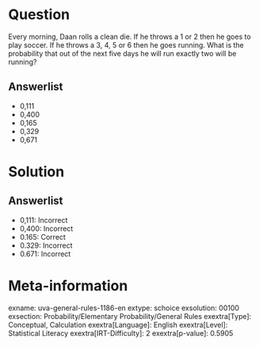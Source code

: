 Question
========

Every morning, Daan rolls a clean die. If he throws a 1 or 2 then he goes to play soccer. If he throws a 3, 4, 5 or 6 then he goes running. What is the probability that out of the next five days he will run exactly two will be running?

Answerlist
----------

* 0,111
* 0,400
* 0,165
* 0,329
* 0,671

Solution
========

Answerlist
----------

* 0,111: Incorrect
* 0,400: Incorrect
* 0.165: Correct
* 0.329: Incorrect
* 0.671: Incorrect

Meta-information
================
exname: uva-general-rules-1186-en
extype: schoice
exsolution: 00100
exsection: Probability/Elementary Probability/General Rules
exextra[Type]: Conceptual, Calculation
exextra[Language]: English
exextra[Level]: Statistical Literacy
exextra[IRT-Difficulty]: 2
exextra[p-value]: 0.5905
